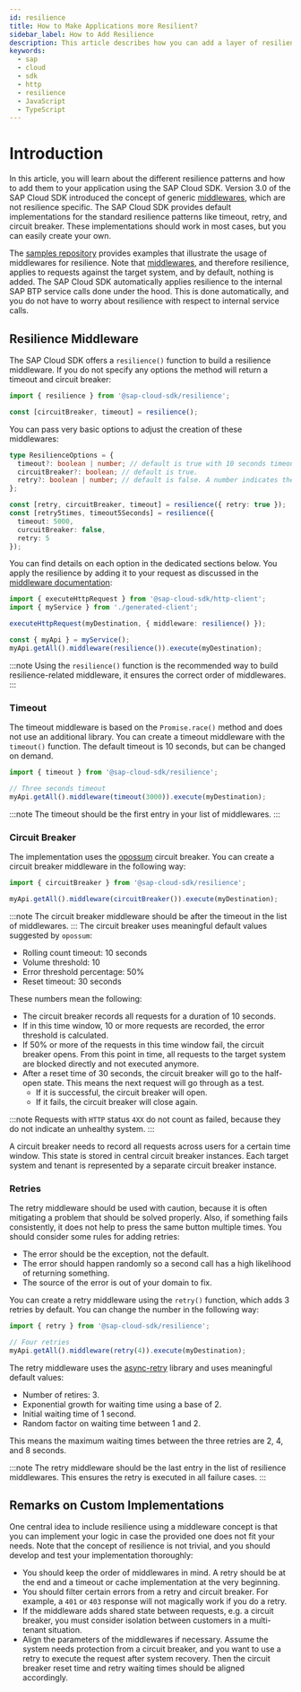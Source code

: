 ```yaml
---
id: resilience
title: How to Make Applications more Resilient?
sidebar_label: How to Add Resilience
description: This article describes how you can add a layer of resilience to applications
keywords:
  - sap
  - cloud
  - sdk
  - http
  - resilience
  - JavaScript
  - TypeScript
---
```


# Introduction

In this article, you will learn about the different resilience patterns and how to add them to your application using the SAP Cloud SDK.
Version 3.0 of the SAP Cloud SDK introduced the concept of generic [middlewares](../features/middleware), which are not resilience specific.
The SAP Cloud SDK provides default implementations for the standard resilience patterns like timeout, retry, and circuit breaker.
These implementations should work in most cases, but you can easily create your own.

The [samples repository](https://github.com/SAP-samples/cloud-sdk-js/tree/main/samples/resilience-examples) provides examples that illustrate the usage of middlewares for resilience.
Note that [middlewares](../features/middleware), and therefore resilience, applies to requests against the target system, and by default, nothing is added.
The SAP Cloud SDK automatically applies resilience to the internal SAP BTP service calls done under the hood.
This is done automatically, and you do not have to worry about resilience with respect to internal service calls.

## Resilience Middleware

The SAP Cloud SDK offers a `resilience()` function to build a resilience middleware.
If you do not specify any options the method will return a timeout and circuit breaker:

```ts
import { resilience } from '@sap-cloud-sdk/resilience';

const [circuitBreaker, timeout] = resilience();
```

You can pass very basic options to adjust the creation of these middlewares:

```ts
type ResilienceOptions = {
  timeout?: boolean | number; // default is true with 10 seconds timeout. A number indicates the timeout in milliseconds.
  circuitBreaker?: boolean; // default is true.
  retry?: boolean | number; // default is false. A number indicates the number of retries.
};

const [retry, circuitBreaker, timeout] = resilience({ retry: true });
const [retry5times, timeout5Seconds] = resilience({
  timeout: 5000,
  curcuitBreaker: false,
  retry: 5
});
```

You can find details on each option in the dedicated sections below.
You apply the resilience by adding it to your request as discussed in the [middleware documentation](../features/middleware):

```ts
import { executeHttpRequest } from '@sap-cloud-sdk/http-client';
import { myService } from './generated-client';

executeHttpRequest(myDestination, { middleware: resilience() });

const { myApi } = myService();
myApi.getAll().middleware(resilience()).execute(myDestination);
```

:::note
Using the `resilience()` function is the recommended way to build resilience-related middleware, it ensures the correct order of middlewares.
:::

### Timeout

The timeout middleware is based on the `Promise.race()` method and does not use an additional library.
You can create a timeout middleware with the `timeout()` function.
The default timeout is 10 seconds, but can be changed on demand.

```ts
import { timeout } from '@sap-cloud-sdk/resilience';

// Three seconds timeout
myApi.getAll().middleware(timeout(3000)).execute(myDestination);
```

:::note
The timeout should be the first entry in your list of middlewares.
:::

### Circuit Breaker

The implementation uses the [opossum](https://nodeshift.dev/opossum/) circuit breaker.
You can create a circuit breaker middleware in the following way:

```ts
import { circuitBreaker } from '@sap-cloud-sdk/resilience';

myApi.getAll().middleware(circuitBreaker()).execute(myDestination);
```

:::note
The circuit breaker middleware should be after the timeout in the list of middlewares.
:::
The circuit breaker uses meaningful default values suggested by `opossum`:

- Rolling count timeout: 10 seconds
- Volume threshold: 10
- Error threshold percentage: 50%
- Reset timeout: 30 seconds

These numbers mean the following:

- The circuit breaker records all requests for a duration of 10 seconds.
- If in this time window, 10 or more requests are recorded, the error threshold is calculated.
- If 50% or more of the requests in this time window fail, the circuit breaker opens.
  From this point in time, all requests to the target system are blocked directly and not executed anymore.
- After a reset time of 30 seconds, the circuit breaker will go to the half-open state.
  This means the next request will go through as a test.
  - If it is successful, the circuit breaker will open.
  - If it fails, the circuit breaker will close again.

:::note
Requests with `HTTP` status `4XX` do not count as failed, because they do not indicate an unhealthy system.
:::

A circuit breaker needs to record all requests across users for a certain time window.
This state is stored in central circuit breaker instances.
Each target system and tenant is represented by a separate circuit breaker instance.

### Retries

The retry middleware should be used with caution, because it is often mitigating a problem that should be solved properly.
Also, if something fails consistently, it does not help to press the same button multiple times.
You should consider some rules for adding retries:

- The error should be the exception, not the default.
- The error should happen randomly so a second call has a high likelihood of returning something.
- The source of the error is out of your domain to fix.

You can create a retry middleware using the `retry()` function, which adds 3 retries by default.
You can change the number in the following way:

```ts
import { retry } from '@sap-cloud-sdk/resilience';

// Four retries
myApi.getAll().middleware(retry(4)).execute(myDestination);
```

The retry middleware uses the [async-retry](https://www.npmjs.com/package/async-retry) library and uses meaningful default values:

- Number of retires: 3.
- Exponential growth for waiting time using a base of 2.
- Initial waiting time of 1 second.
- Random factor on waiting time between 1 and 2.

This means the maximum waiting times between the three retries are 2, 4, and 8 seconds.

:::note
The retry middleware should be the last entry in the list of resilience middlewares.
This ensures the retry is executed in all failure cases.
:::

## Remarks on Custom Implementations

One central idea to include resilience using a middleware concept is that you can implement your logic in case the provided one does not fit your needs.
Note that the concept of resilience is not trivial, and you should develop and test your implementation thoroughly:

- You should keep the order of middlewares in mind.
  A retry should be at the end and a timeout or cache implementation at the very beginning.
- You should filter certain errors from a retry and circuit breaker.
  For example, a `401` or `403` response will not magically work if you do a retry.
- If the middleware adds shared state between requests, e.g. a circuit breaker, you must consider isolation between customers in a multi-tenant situation.
- Align the parameters of the middlewares if necessary.
  Assume the system needs protection from a circuit breaker, and you want to use a retry to execute the request after system recovery.
  Then the circuit breaker reset time and retry waiting times should be aligned accordingly.
